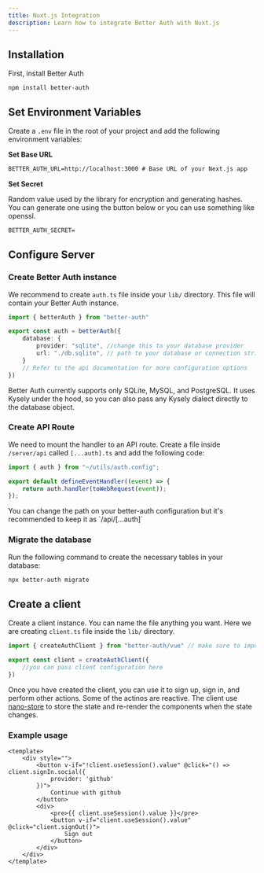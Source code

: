 ```yaml
---
title: Nuxt.js Integration
description: Learn how to integrate Better Auth with Nuxt.js
---
```



## Installation

First, install Better Auth

```package-install
npm install better-auth
```

## Set Environment Variables

Create a `.env` file in the root of your project and add the following environment variables:

**Set Base URL**
```txt title=".env"
BETTER_AUTH_URL=http://localhost:3000 # Base URL of your Next.js app
```

**Set Secret**

Random value used by the library for encryption and generating hashes. You can generate one using the button below or you can use something like openssl.
```txt title=".env"
BETTER_AUTH_SECRET=
```

<GenerateSecret/>

## Configure Server

### Create Better Auth instance

We recommend to create `auth.ts` file inside your `lib/` directory. This file will contain your Better Auth instance.

```ts twoslash title="auth.ts"
import { betterAuth } from "better-auth"

export const auth = betterAuth({
    database: {
        provider: "sqlite", //change this to your database provider
        url: "./db.sqlite", // path to your database or connection string
    }
    // Refer to the api documentation for more configuration options
})
```

<Callout type="warn">
Better Auth currently supports only SQLite, MySQL, and PostgreSQL. It uses Kysely under the hood, so you can also pass any Kysely dialect directly to the database object.
</Callout>

### Create API Route

We need to mount the handler to an API route. Create a file inside `/server/api` called `[...auth].ts` and add the following code:

```ts title="server/api/[...auth].ts"
import { auth } from "~/utils/auth.config";

export default defineEventHandler((event) => {
	return auth.handler(toWebRequest(event));
});
```
<Callout type="info">
 You can change the path on your better-auth configuration but it's recommended to keep it as `/api/[...auth]`
</Callout>

### Migrate the database
Run the following command to create the necessary tables in your database:

```bash
npx better-auth migrate
```

## Create a client

Create a client instance. You can name the file anything you want. Here we are creating `client.ts` file inside the `lib/` directory.

```ts twoslash title="client.ts"
import { createAuthClient } from "better-auth/vue" // make sure to import from better-auth/vue

export const client = createAuthClient({
    //you can pass client configuration here
})
```

Once you have created the client, you can use it to sign up, sign in, and perform other actions.
Some of the actinos are reactive. The client use [nano-store](https://github.com/nanostores/nanostores) to store the state and re-render the components when the state changes. 

### Example usage

```vue title="index.vue"
<template>
    <div style="">
        <button v-if="!client.useSession().value" @click="() => client.signIn.social({
            provider: 'github'
        })">
            Continue with github
        </button>
        <div>
            <pre>{{ client.useSession().value }}</pre>
            <button v-if="client.useSession().value" @click="client.signOut()">
                Sign out
            </button>
        </div>
    </div>
</template>
```


